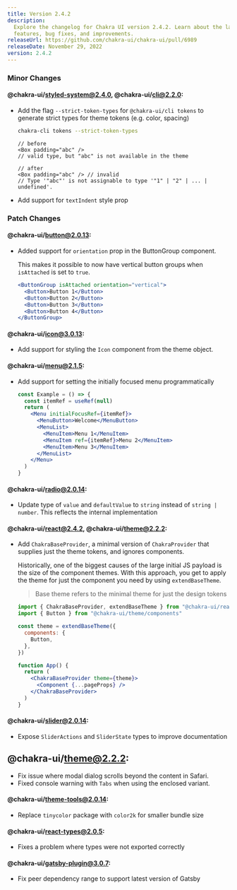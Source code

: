 ```yaml
---
title: Version 2.4.2
description:
  Explore the changelog for Chakra UI version 2.4.2. Learn about the latest
  features, bug fixes, and improvements.
releaseUrl: https://github.com/chakra-ui/chakra-ui/pull/6989
releaseDate: November 29, 2022
version: 2.4.2
---
```


### Minor Changes

#### @chakra-ui/styled-system@2.4.0, @chakra-ui/cli@2.2.0:

- Add the flag `--strict-token-types` for `@chakra-ui/cli tokens` to generate
  strict types for theme tokens (e.g. color, spacing)

  ```bash
  chakra-cli tokens --strict-token-types
  ```

  ```tsx live=false
  // before
  <Box padding="abc" />
  // valid type, but "abc" is not available in the theme

  // after
  <Box padding="abc" /> // invalid
  // Type '"abc"' is not assignable to type '"1" | "2" | ... | undefined'.
  ```

- Add support for `textIndent` style prop

### Patch Changes

#### @chakra-ui/button@2.0.13:

- Added support for `orientation` prop in the ButtonGroup component.

  This makes it possible to now have vertical button groups when `isAttached` is
  set to `true`.

  ```jsx live=false
  <ButtonGroup isAttached orientation="vertical">
    <Button>Button 1</Button>
    <Button>Button 2</Button>
    <Button>Button 3</Button>
    <Button>Button 4</Button>
  </ButtonGroup>
  ```

#### @chakra-ui/icon@3.0.13:

- Add support for styling the `Icon` component from the theme object.

#### @chakra-ui/menu@2.1.5:

- Add support for setting the initially focused menu programmatically

  ```jsx live=false
  const Example = () => {
    const itemRef = useRef(null)
    return (
      <Menu initialFocusRef={itemRef}>
        <MenuButton>Welcome</MenuButton>
        <MenuList>
          <MenuItem>Menu 1</MenuItem>
          <MenuItem ref={itemRef}>Menu 2</MenuItem>
          <MenuItem>Menu 3</MenuItem>
        </MenuList>
      </Menu>
    )
  }
  ```

#### @chakra-ui/radio@2.0.14:

- Update type of `value` and `defaultValue` to `string` instead of
  `string | number`. This reflects the internal implementation

#### @chakra-ui/react@2.4.2, @chakra-ui/theme@2.2.2:

- Add `ChakraBaseProvider`, a minimal version of `ChakraProvider` that supplies
  just the theme tokens, and ignores components.

  Historically, one of the biggest causes of the large initial JS payload is the
  size of the component themes. With this approach, you get to apply the theme
  for just the component you need by using `extendBaseTheme`.

  > Base theme refers to the minimal theme for just the design tokens

  ```jsx live=false
  import { ChakraBaseProvider, extendBaseTheme } from "@chakra-ui/react"
  import { Button } from "@chakra-ui/theme/components"

  const theme = extendBaseTheme({
    components: {
      Button,
    },
  })

  function App() {
    return (
      <ChakraBaseProvider theme={theme}>
        <Component {...pageProps} />
      </ChakraBaseProvider>
    )
  }
  ```

#### @chakra-ui/slider@2.0.14:

- Expose `SliderActions` and `SliderState` types to improve documentation

## @chakra-ui/theme@2.2.2:

- Fix issue where modal dialog scrolls beyond the content in Safari.
- Fixed console warning with `Tabs` when using the enclosed variant.

#### @chakra-ui/theme-tools@2.0.14:

- Replace `tinycolor` package with `color2k` for smaller bundle size

#### @chakra-ui/react-types@2.0.5:

- Fixes a problem where types were not exported correctly

#### @chakra-ui/gatsby-plugin@3.0.7:

- Fix peer dependency range to support latest version of Gatsby
